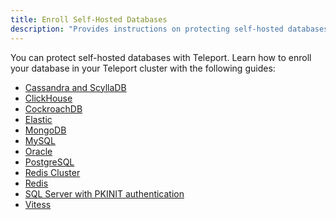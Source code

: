 ```yaml
---
title: Enroll Self-Hosted Databases
description: "Provides instructions on protecting self-hosted databases in your infrastructure with Teleport."
---
```


You can protect self-hosted databases with Teleport. Learn how to enroll your
database in your Teleport cluster with the following guides:

- [Cassandra and
  ScyllaDB](./enroll-self-hosted-databases/cassandra-self-hosted.mdx)
- [ClickHouse](./enroll-self-hosted-databases/clickhouse-self-hosted.mdx)
- [CockroachDB](./enroll-self-hosted-databases/cockroachdb-self-hosted.mdx)
- [Elastic](./enroll-self-hosted-databases/elastic.mdx)
- [MongoDB](./enroll-self-hosted-databases/mongodb-self-hosted.mdx)
- [MySQL](./enroll-self-hosted-databases/mysql-self-hosted.mdx)
- [Oracle](./enroll-self-hosted-databases/oracle-self-hosted.mdx)
- [PostgreSQL](./enroll-self-hosted-databases/postgres-self-hosted.mdx)
- [Redis Cluster](./enroll-self-hosted-databases/redis-cluster.mdx)
- [Redis](./enroll-self-hosted-databases/redis.mdx)
- [SQL Server with PKINIT
  authentication](./enroll-self-hosted-databases/sql-server-ad-pkinit.mdx)
- [Vitess](./enroll-self-hosted-databases/vitess.mdx)
